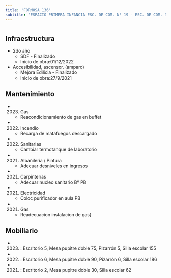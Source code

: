 ```yaml
---
title: 'FORMOSA 136'
subtitle: 'ESPACIO PRIMERA INFANCIA ESC. DE COM. N° 19 - ESC. DE COM. N° 19 JUAN MONTALVO - ESEA DANZA MASTRAZZI DANZA JUV. N°02'
---
```


#
## Infraestructura

* 2do año 
    + SDF - Finalizado 
    + Inicio de obra:01/12/2022 


* Accesibilidad, ascensor. (amparo) 
    + Mejora Edilicia - Finalizado 
    + Inicio de obra:27/9/2021 






## Mantenimiento

*  (2023) Gas 
    + Reacondicionamiento de gas en buffet

*  (2022) Incendio 
    + Recarga de matafuegos descargado

*  (2022) Sanitarias 
    + Cambiar termotanque de laboratorio

*  (2021) Albañileria / Pintura 
    + Adecuar desniveles en ingresos

*  (2021) Carpinterías 
    + Adecuar nucleo sanitario Bº PB

*  (2021) Electricidad 
    + Coloc purificador en aula PB

*  (2021) Gas 
    + Readecuacion instalacion de gas}





## Mobiliario

*  (2023) : Escritorio 5, Mesa pupitre doble 75, Pizarrón 5, Silla escolar 155 

*  (2022) : Escritorio 6, Mesa pupitre doble 90, Pizarrón 6, Silla escolar 186 

*  (2021) : Escritorio 2, Mesa pupitre doble 30, Silla escolar 62 



